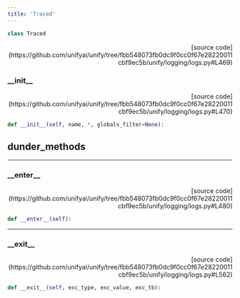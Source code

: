 ```yaml
---
title: 'Traced'
---
```


```python
class Traced
```

<p align="right">[source code](https://github.com/unifyai/unify/tree/fbb548073fb0dc9f0cc0f67e28220011cbf9ec5b/unify/logging/logs.py#L469)</p>



### \_\_init\_\_

<p align="right">[source code](https://github.com/unifyai/unify/tree/fbb548073fb0dc9f0cc0f67e28220011cbf9ec5b/unify/logging/logs.py#L470)</p>

```python
def __init__(self, name, *, globals_filter=None):
```



## dunder_methods

---

### \_\_enter\_\_

<p align="right">[source code](https://github.com/unifyai/unify/tree/fbb548073fb0dc9f0cc0f67e28220011cbf9ec5b/unify/logging/logs.py#L480)</p>

```python
def __enter__(self):
```



---

### \_\_exit\_\_

<p align="right">[source code](https://github.com/unifyai/unify/tree/fbb548073fb0dc9f0cc0f67e28220011cbf9ec5b/unify/logging/logs.py#L562)</p>

```python
def __exit__(self, exc_type, exc_value, exc_tb):
```

